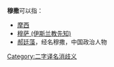'''穆撒'''可以指：
* [[摩西|摩西]]
* [[穆萨_(伊斯兰教先知)|穆萨 (伊斯兰教先知)]]
* [[郝廷藻|郝廷藻]]，经名穆撒，中国政治人物

{{disambig}}

[[Category:二字译名消歧义|Category:二字译名消歧义]]